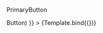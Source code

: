 
<Meta title="ui/PrimaryButton" component={PrimaryButton} />


PrimaryButton

<Canvas>
    <Story
        name="Normal"
        args={{
            children: (<>Button</>)
        }}
    >
        {Template.bind({})}
    </Story>
</Canvas>